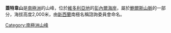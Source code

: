 {{coord|71|40|S|163|28|E|source:GNIS|display=title}}

'''蓋特韋山'''是[[南極洲|南極洲]]的山峰，位於[[維多利亞地|維多利亞地]]的[[彭內爾海岸|彭內爾海岸]]，屬於[[鮑爾斯山脈|鮑爾斯山脈]]的一部分，海拔高度2,000米，由[[新西蘭|新西蘭]]南極名稱諮詢委員會命名。

{{Antarctica-geo-stub}}
[[Category:南極洲山峰|Category:南極洲山峰]]
